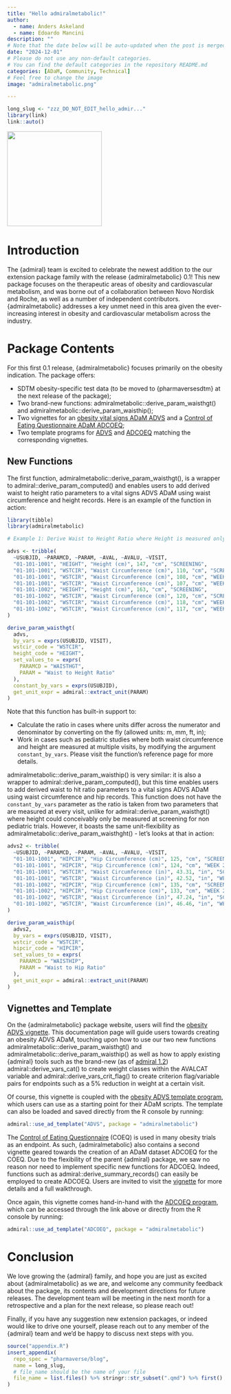 ```yaml
---
title: "Hello admiralmetabolic!"
author:
  - name: Anders Askeland
  - name: Edoardo Mancini
description: ""
# Note that the date below will be auto-updated when the post is merged.
date: "2024-12-01"
# Please do not use any non-default categories.
# You can find the default categories in the repository README.md
categories: [ADaM, Community, Technical]
# Feel free to change the image
image: "admiralmetabolic.png"

---
```


<!--------------- typical setup ----------------->

```r
long_slug <- "zzz_DO_NOT_EDIT_hello_admir..."
library(link)
link::auto()
```

<!--------------- post begins here ----------------->

[![](admiralmetabolic.png){fig-align="center" width="220"}](https://pharmaverse.github.io/admiralmetabolic/index.html)

# Introduction

The {admiral} team is excited to celebrate the newest addition to the our extension package family with the release {admiralmetabolic} 0.1! This new package focuses on the therapeutic areas of obesity and cardiovascular metabolism, and was borne out of a collaboration between Novo Nordisk and Roche, as well as a number of independent contributors. {admiralmetabolic} addresses a key unmet need in this area given the ever-increasing interest in obesity and cardiovascular metabolism across the industry.

# Package Contents

For this first 0.1 release, {admiralmetabolic} focuses primarily on the obesity indication. The package offers:

* SDTM obesity-specific test data (to be moved to {pharmaversesdtm} at the next release of the package);
* Two brand-new functions: admiralmetabolic::derive_param_waisthgt() and admiralmetabolic::derive_param_waisthip();
* Two vignettes for an [obesity vital signs ADaM ADVS](https://pharmaverse.github.io/admiralmetabolic/articles/advs.html) and a [Control of Eating Questionnaire ADaM ADCOEQ](https://pharmaverse.github.io/admiralmetabolic/articles/adcoeq.html);
* Two template programs for [ADVS](https://github.com/pharmaverse/admiralmetabolic/blob/main/inst/templates/ad_advs.R) and [ADCOEQ](https://github.com/pharmaverse/admiralmetabolic/blob/main/inst/templates/ad_adcoeq.R) matching the corresponding vignettes.

## New Functions

The first function, admiralmetabolic::derive_param_waisthgt(), is a wrapper to admiral::derive_param_computed() and enables users to add derived waist to height ratio parameters to a vital signs ADVS ADaM using waist circumference and height records. Here is an example of the function in action:

```r
library(tibble)
library(admiralmetabolic)

# Example 1: Derive Waist to Height Ratio where Height is measured only once

advs <- tribble(
  ~USUBJID, ~PARAMCD, ~PARAM, ~AVAL, ~AVALU, ~VISIT,
  "01-101-1001", "HEIGHT", "Height (cm)", 147, "cm", "SCREENING",
  "01-101-1001", "WSTCIR", "Waist Circumference (cm)", 110, "cm", "SCREENING",
  "01-101-1001", "WSTCIR", "Waist Circumference (cm)", 108, "cm", "WEEK 2",
  "01-101-1001", "WSTCIR", "Waist Circumference (cm)", 107, "cm", "WEEK 3",
  "01-101-1002", "HEIGHT", "Height (cm)", 163, "cm", "SCREENING",
  "01-101-1002", "WSTCIR", "Waist Circumference (cm)", 120, "cm", "SCREENING",
  "01-101-1002", "WSTCIR", "Waist Circumference (cm)", 118, "cm", "WEEK 2",
  "01-101-1002", "WSTCIR", "Waist Circumference (cm)", 117, "cm", "WEEK 3",
)

derive_param_waisthgt(
  advs,
  by_vars = exprs(USUBJID, VISIT),
  wstcir_code = "WSTCIR",
  height_code = "HEIGHT",
  set_values_to = exprs(
    PARAMCD = "WAISTHGT",
    PARAM = "Waist to Height Ratio"
  ),
  constant_by_vars = exprs(USUBJID),
  get_unit_expr = admiral::extract_unit(PARAM)
)
```

Note that this function has built-in support to:

* Calculate the ratio in cases where units differ across the numerator and denominator by converting on the fly (allowed units: m, mm, ft, in);
* Work in cases such as pediatric studies where both waist circumference and height are measured at multiple visits, by modifying the argument `constant_by_vars`. Please visit the function's reference page for more details.

admiralmetabolic::derive_param_waisthip() is very similar: it is also a wrapper to admiral::derive_param_computed(), but this time enables users to add derived waist to hit ratio parameters to a vital signs ADVS ADaM using waist circumference and hip records. This function does not have the `constant_by_vars` parameter as the ratio is taken from two parameters that are measured at every visit, unlike for admiral::derive_param_waisthgt() where height could conceivably only be measured at screening for non pediatric trials. However, it boasts the same unit-flexibility as admiralmetabolic::derive_param_waisthght() - let's looks at that in action:

```r
advs2 <- tribble(
  ~USUBJID, ~PARAMCD, ~PARAM, ~AVAL, ~AVALU, ~VISIT,
  "01-101-1001", "HIPCIR", "Hip Circumference (cm)", 125, "cm", "SCREENING",
  "01-101-1001", "HIPCIR", "Hip Circumference (cm)", 124, "cm", "WEEK 2",
  "01-101-1001", "WSTCIR", "Waist Circumference (in)", 43.31, "in", "SCREENING",
  "01-101-1001", "WSTCIR", "Waist Circumference (in)", 42.52, "in", "WEEK 2",
  "01-101-1002", "HIPCIR", "Hip Circumference (cm)", 135, "cm", "SCREENING",
  "01-101-1002", "HIPCIR", "Hip Circumference (cm)", 133, "cm", "WEEK 2",
  "01-101-1002", "WSTCIR", "Waist Circumference (in)", 47.24, "in", "SCREENING",
  "01-101-1002", "WSTCIR", "Waist Circumference (in)", 46.46, "in", "WEEK 2"
)

derive_param_waisthip(
  advs2,
  by_vars = exprs(USUBJID, VISIT),
  wstcir_code = "WSTCIR",
  hipcir_code = "HIPCIR",
  set_values_to = exprs(
    PARAMCD = "WAISTHIP",
    PARAM = "Waist to Hip Ratio"
  ),
  get_unit_expr = admiral::extract_unit(PARAM)
)
```

## Vignettes and Template

On the {admiralmetabolic} package website, users will find the [obesity ADVS vignette](https://pharmaverse.github.io/admiralmetabolic/articles/advs.html). This documentation page will guide users towards creating an obesity ADVS ADaM, touching upon how to use our two new functions admiralmetabolic::derive_param_waisthgt() and admiralmetabolic::derive_param_waisthip() as well as how to apply existing {admiral} tools such as the brand-new (as of [admiral 1.2](https://pharmaverse.github.io/blog/posts/2025-01-17_1.2_admiral.../1.2_admiral_release.html)) admiral::derive_vars_cat() to create weight classes within the AVALCAT variable and admiral::derive_vars_crit_flag() to create criterion flag/variable pairs for endpoints such as a 5% reduction in weight at a certain visit.

Of course, this vignette is coupled with the [obesity ADVS template program](https://github.com/pharmaverse/admiralmetabolic/blob/main/inst/templates/ad_advs.R), which users can use as a starting point for their ADaM scripts. The template can also be loaded and saved directly from the R console by running:

```r
admiral::use_ad_template("ADVS", package = "admiralmetabolic")
```

The [Control of Eating Questionnaire](https://licensing.leeds.ac.uk/product/control-of-eating-questionnaire-coeq) (COEQ) is used in many obesity trials as an endpoint. As such, {admiralmetabolic} also contains a second vignette geared towards the creation of an ADaM dataset ADCOEQ for the COEQ. Due to the flexibility of the parent {admiral} package, we saw no reason nor need to implement specific new functions for ADCOEQ. Indeed, functions such as admiral::derive_summary_records() can easily be employed to create ADCOEQ. Users are invited to visit the [vignette](https://pharmaverse.github.io/admiralmetabolic/articles/adcoeq.html) for more details and a full walkthrough. 

Once again, this vignette comes hand-in-hand with the [ADCOEQ program](https://github.com/pharmaverse/admiralmetabolic/blob/main/inst/templates/ad_advs.R), which can be accessed through the link above or directly from the R console by running:

```r
admiral::use_ad_template("ADCOEQ", package = "admiralmetabolic")
```

# Conclusion

We love growing the {admiral} family, and hope you are just as excited about {admiralmetabolic} as we are, and welcome any community feedback about the package, its contents and development directions for future releases. The development team will be meeting in the next month for a retrospective and a plan for the next release, so please reach out! 

Finally, if you have any suggestion new extension packages, or indeed would like to drive one yourself, please reach out to any member of the {admiral} team and we'd be happy to discuss next steps with you.

<!--------------- appendices go here ----------------->

```r
source("appendix.R")
insert_appendix(
  repo_spec = "pharmaverse/blog",
  name = long_slug,
  # file_name should be the name of your file
  file_name = list.files() %>% stringr::str_subset(".qmd") %>% first()
)
```
